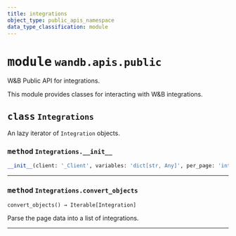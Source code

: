 ```yaml
---
title: integrations
object_type: public_apis_namespace
data_type_classification: module
---
```


<Card title="View the source code" href="https://github.com/wandb/wandb/blob/main/wandb/apis/public/integrations.py" icon="github"/>




# <kbd>module</kbd> `wandb.apis.public`
W&B Public API for integrations. 

This module provides classes for interacting with W&B integrations. 

## <kbd>class</kbd> `Integrations`
An lazy iterator of `Integration` objects. 

### <kbd>method</kbd> `Integrations.__init__`

```python
__init__(client: '_Client', variables: 'dict[str, Any]', per_page: 'int' = 50)
```






---



### <kbd>method</kbd> `Integrations.convert_objects`

```python
convert_objects() → Iterable[Integration]
```

Parse the page data into a list of integrations. 


---



